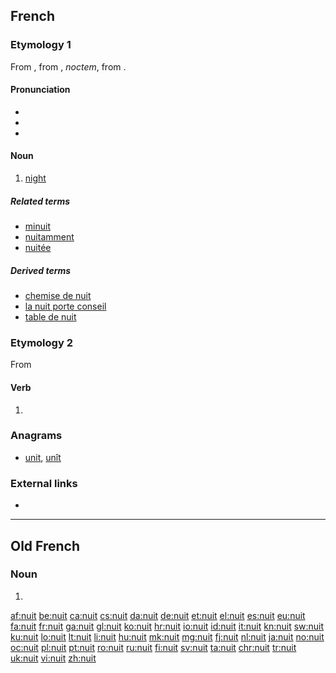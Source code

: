 ==French==

===Etymology 1===
From {{etyl|fro|fr}} {{term|noit|lang=fro}}, from {{etyl|la|fr}} {{term|nox|lang=la}}, ''noctem'', from {{etyl|ine-pro|fr}} {{m|ine-pro|*nókʷts}}.

====Pronunciation====
* {{IPA|/nɥi/|lang=fr}}
* {{audio|Fr-nuit.ogg|audio (une nuit)|lang=fr}}
* {{homophones|nui|nuis|nuits|lang=fr}}

====Noun====
{{fr-noun|f}}

# [[night]]

=====Related terms=====
* [[minuit]]
* [[nuitamment]]
* [[nuitée]]

=====Derived terms=====
* [[chemise de nuit]]
* [[la nuit porte conseil]]
* [[table de nuit]]

===Etymology 2===
From {{l|fr|nuire}}

====Verb====
{{fr-verb-form}}

# {{inflection of|nuire||3|s|pres|indc|lang=fr}}

===Anagrams===
* [[unit#French|unit]], [[unît#French|unît]]

===External links===
* {{R:TLFi}}

----

==Old French==

===Noun===
{{fro-noun|f}}

# {{alternative form of|noit|lang=fro}}

[[af:nuit]]
[[be:nuit]]
[[ca:nuit]]
[[cs:nuit]]
[[da:nuit]]
[[de:nuit]]
[[et:nuit]]
[[el:nuit]]
[[es:nuit]]
[[eu:nuit]]
[[fa:nuit]]
[[fr:nuit]]
[[ga:nuit]]
[[gl:nuit]]
[[ko:nuit]]
[[hr:nuit]]
[[io:nuit]]
[[id:nuit]]
[[it:nuit]]
[[kn:nuit]]
[[sw:nuit]]
[[ku:nuit]]
[[lo:nuit]]
[[lt:nuit]]
[[li:nuit]]
[[hu:nuit]]
[[mk:nuit]]
[[mg:nuit]]
[[fj:nuit]]
[[nl:nuit]]
[[ja:nuit]]
[[no:nuit]]
[[oc:nuit]]
[[pl:nuit]]
[[pt:nuit]]
[[ro:nuit]]
[[ru:nuit]]
[[fi:nuit]]
[[sv:nuit]]
[[ta:nuit]]
[[chr:nuit]]
[[tr:nuit]]
[[uk:nuit]]
[[vi:nuit]]
[[zh:nuit]]